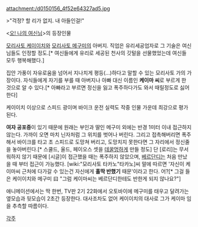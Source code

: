 attachment:/d0150156_4f52e64327ad5.jpg

>"걱정? 할 리가 없지. 내 아들인걸!"
　

<[[오! 나의 여신님]]>의 등장인물

[[모리사토 케이이치]]와 [[모리사토 메구미]]의 아버지.
직업은 유리세공업자로 그 기술은 여신님들도 인정할 정도.[* 여신들에게 유리로 세공된 천사의 깃털을 선물했었는데 여신들 모두 행복해했다.]

집안 가풍이 자유로움을 넘어서 지나치게 평등(...)하다고 말할 수 있는 모리사토 가의 가장이다. 자식들에게 자기를 부를 때 아버지나 아빠 대신 이름인 '''케이마 씨'''로 부르게 한 것으로 알 수 있다.[* 아빠라고 부르면 정신을 잃고 폭주하다가도 와서 때릴정도로 싫어한다]

케이이치 이상으로 스피드 광이며 바이크 운전 실력도 작중 인물 가운데 최강으로 평가된다. 

'''여자 공포증'''이 있기 때문에 원래는 부인과 딸인 메구미 외에는 반경 1미터 이내 접근하지 않는다. 가까이 오면 마치 닌자처럼 그 위치를 벗어나 버린다. 그리고 접촉해버리면 폭주해서 바이크를 타고 초 스피드로 도망쳐 버리고, 도망치지 못한다면 그 자리에서 정신줄을 놓아버린다.[* 스쿨드, 울드, 페이오스 셋을 [[데꿀멍]]하게 만들 정도] 단 [로리]는 무서워하지 않기 때문에 [시글]이 접근했을 때는 폭주하지 않았으며, [[베르단디]]는 처음 만났을 때 부터 접근이 가능했다. [wiki:"모리사토 타카노"타카노]씨 말에 따르면 '자신이 케이마씨 근처에 다가갈 수 있는건 자신에게 '''홀딱 반했기''' 때문'이라고 한다. 어?[* 그걸 들은 케이이치와 메구미 曰 "그럼 케이마씨는 베르단디한테도 반한게 되지 않나요?"]

애니메이션에서는 딱 한번, TV판 2기 22화에서 오토바이에 메구미를 태우고 달려가는 옆모습과 뒷모습이 2초간 등장한다. 대사조차도 없어 케이이치의 대사로 그가 케이마 임을 추측할 따름이다. 

[[각주]]
